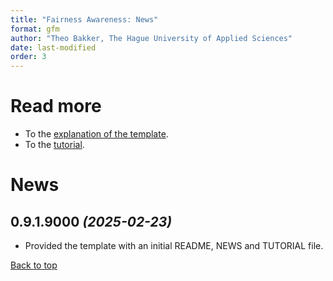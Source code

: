 ```yaml
---
title: "Fairness Awareness: News"
format: gfm
author: "Theo Bakker, The Hague University of Applied Sciences"
date: last-modified
order: 3
---
```


<a name="top"></a>

# Read more

-   To the [explanation of the template](README.md).
-   To the [tutorial](TUTORIAL.md).

# News

## 0.9.1.9000 *(2025-02-23)*

-   Provided the template with an initial README, NEWS and TUTORIAL file.

[Back to top](#top)
